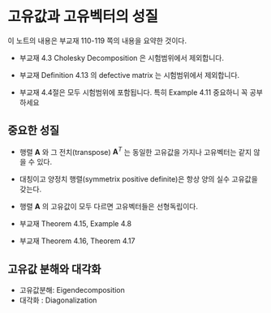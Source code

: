 # 고유값과 고유벡터의 성질 {#eigen-02}

::: callout-note
이 노트의 내용은 부교재 110-119 쪽의 내용을 요약한 것이다.

- 부교재 4.3 Cholesky Decomposition 은 시험범위에서 제외합니다.

- 부교재 Definition 4.13 의 defective matrix 는 시험범위에서 제외합니다.

- 부교재 4.4절은 모두 시험범위에 포함됩니다. 특히 Example 4.11 중요하니 꼭 공부하세요

:::

## 중요한 성질


- 행렬 $\pmb A$ 와 그 전치(transpose) ${\pmb A}^T$ 는 동일한 고유값을 가지나 고유벡터는 같지 않을 수 있다.

- 대칭이고 양정치 행렬(symmetrix positive definite)은 항상 양의 실수 고유값을 갖는다.

- 행렬 $\pmb A$ 의 고유값이 모두 다르면 고유벡터들은 선형독립이다.

- 부교재 Theorem 4.15, Example 4.8 

- 부교재 Theorem 4.16, Theorem 4.17

## 고유값 분해와 대각화

- 고유값분해: Eigendecomposition
- 대각화 : Diagonalization

